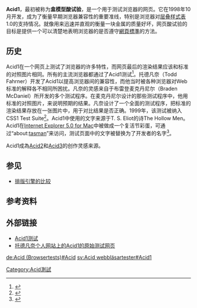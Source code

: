 {{noteTA
|G1=IT
}}
{{Infobox website
| name                 = Acid1
| screenshot           = Acid1 reference.png
| screenshot_size      = 250px
| caption              = Acid1的參考渲染
| url                  = [http://acid1.acidtests.org/ acid1.acidtests.org]
| commercial           = 否
| type                 = [[網頁標準|網頁標準]]测试
| language             = [[英語|英語]]
| registration         = 否
| owner                = [[万维网联盟|万维网联盟]]
| author               = Todd Fahrner
| launch_date          = {{start date and age|1999|1|26}}
| current_status       = 線上
}}

'''Acid1'''，最初被称为'''盒模型酸试验'''，是一个用于测试浏览器的网页。它在1998年10月开发，成为了衡量早期浏览器兼容性的重要准线，特别是浏览器对[[层叠样式表|层叠样式表]]1.0的支持情况。就像用{{link-en|酸测试|Acid test (gold)|酸试验}}来迅速并直观的衡量一块金属的质量好坏，网页酸试验的目标是提供一个可以清楚地表明浏览器的是否遵守[[網頁標準|網頁標準]]的方法。

== 历史 ==
Acid1在一个网页上测试了浏览器的许多特性，而网页最后的渲染结果应该和标准的对照图片相同。所有的主流浏览器都通过了Acid1测试<ref>{{cite web |url=http://www.sciactive.com/main/index.php?Itemid=1&id=133&option=com_content&task=view |title=Acid Test Results on Popular Browsers |deadurl=yes |archiveurl=https://web.archive.org/web/20080505035123/http://www.sciactive.com/main/index.php?Itemid=1&id=133&option=com_content&task=view |archivedate=2008-05-05 |accessdate=2009-06-17 }}</ref>。托德凡奈（Todd Fahrner）开发了Acid1以提高浏览器间的兼容性，而他当时被各种浏览器对Web标准的解释各不相同所困扰。凡奈的灵感来自于布雷登麦克丹尼尔（Braden McDaniel）所开发的多个测试程序。在麦克丹尼尔设计的那些测试程序中，他用标准的对照图片，来说明预期的结果。凡奈设计了一个全面的测试程序，把标准的渲染结果存放在一张图片中，用于对比结果是否正确。1999年，该测试被纳入CSS1 Test Suite<ref>{{cite web|url=http://www.w3.org/Style/CSS/Test/CSS1/19990126/sec5526c.htm|title=CSS1 Test Suite: 5.5.26 clear|accessdate=2009-06-09|archive-date=2009-06-10|archive-url=https://web.archive.org/web/20090610075830/http://www.w3.org/Style/CSS/Test/CSS1/19990126/sec5526c.htm|dead-url=no}}</ref>。Acid1中使用的文字来源于T. S. Eliot的诗The Hollow Men。Acid1在[[Internet_Explorer_for_Mac|Internet Explorer 5.0 for Mac]]中被做成一个复活节彩蛋，可通过“about:[[tasman|tasman]]”来访问，测试页面中的文字被替换为了开发者的名字<ref>{{citation|url=http://www.eeggs.com/items/14448.html|title=Internet Explorer Easter Egg - IE5 Mac Team|publisher=The Easter Egg Archive|date=2000-06-19|accessdate=2016-08-13|archive-date=2016-08-21|archive-url=https://web.archive.org/web/20160821140414/http://www.eeggs.com/items/14448.html|dead-url=no}}</ref>。

Acid1成為[[Acid2|Acid2]]和[[Acid3|Acid3]]的创作灵感来源。

== 参见 ==
*[[排版引擎的比较|排版引擎的比较]]

== 参考资料 ==
{{Reflist}}

== 外部链接 ==
*[http://acid1.acidtests.org/ Acid1测试] {{Wayback|url=http://acid1.acidtests.org/ |date=20210803225613 }}{{en}}
*[https://web.archive.org/web/20090403032606/http://style.cleverchimp.com/boxacidtest/ 托德凡奈个人网站上的Acid1的原始测试网页]{{en}}

{{Acid tests}}
[[Category:Acid測試|Category:Acid測試]]
[[de:Acid_(Browsertests)#Acid|de:Acid (Browsertests)#Acid]]
[[sv:Acid_webbläsartester#Acid1|sv:Acid webbläsartester#Acid1]]